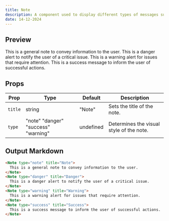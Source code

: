 ```yaml
---
title: Note
description: A component used to display different types of messages such as general notes, warnings, or success notifications.
date: 14-12-2024
---
```


## Preview

<Note type="note" title="Note">
  This is a general note to convey information to the user.
</Note>
<Note type="danger" title="Danger">
  This is a danger alert to notify the user of a critical issue.
</Note>
<Note type="warning" title="Warning">
  This is a warning alert for issues that require attention.
</Note>
<Note type="success" title="Success">
  This is a success message to inform the user of successful actions.
</Note>

## Props

| Prop    | Type                                           | Default | Description                              |
| ------- | ---------------------------------------------- | ------- | ---------------------------------------- |
| `title` | string                                       | "Note"  | Sets the title of the note.              |
| `type`  | "note" "danger" "success" "warning" | undefined | Determines the visual style of the note. |

## Output Markdown

```markdown
<Note type="note" title="Note">
  This is a general note to convey information to the user.
</Note>
<Note type="danger" title="Danger">
  This is a danger alert to notify the user of a critical issue.
</Note>
<Note type="warning" title="Warning">
  This is a warning alert for issues that require attention.
</Note>
<Note type="success" title="Success">
  This is a success message to inform the user of successful actions.
</Note>
```
